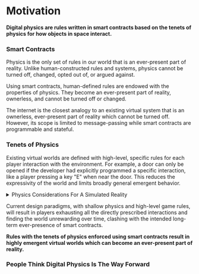 # Motivation

**Digital physics are rules written in smart contracts based on the tenets of physics for how objects in space interact.**

### Smart Contracts

Physics is the only set of rules in our world that is an ever-present part of reality. Unlike human-constructed rules and systems, physics cannot be turned off, changed, opted out of, or argued against.

Using smart contracts, human-defined rules are endowed with the properties of physics. They become an ever-present part of reality, ownerless, and cannot be turned off or changed.

The internet is the closest analogy to an existing virtual system that is an ownerless, ever-present part of reality which cannot be turned off. However, its scope is limited to message-passing while smart contracts are programmable and stateful.

### Tenets of Physics

Existing virtual worlds are defined with high-level, specific rules for each player interaction with the environment. For example, a door can only be opened if the developer had explicitly programmed a specific interaction, like a player pressing a key "E" when near the door. This reduces the expressivity of the world and limits broadly general emergent behavior.

<details>
  <summary>Physics Considerations For A Simulated Reality</summary>
  <br/>
  <p>*Qualitative difference between a physics in which a car moves because the model’s location in space is directly updated by the game engine, versus one in which it moves because the wheels impart a force on the road, versus one in which chemical reactions propagate force down a cam shaft to a transmission which in turn imparts force onto the axle, then the wheel, then the material of the road surface, and the car is propelled forward via second law reaction. We can see the gain in expressiveness as the level of the “physics” is moved down.*</p>
  <br/>
  <p>- [Max Hodak](https://maxhodak.com/nonfiction/2019/12/07/simulation)</p>
</details>


Current design paradigms, with shallow physics and high-level game rules, will result in players exhausting all the directly prescribed interactions and finding the world unrewarding over time, clashing with the intended long-term ever-presence of smart contracts.

**Rules with the tenets of physics enforced using smart contracts result in highly emergent virtual worlds which can become an ever-present part of reality.**

### People Think Digital Physics Is The Way Forward


<style>
{`
  .css-1dbjc4n.r-1ny4l3l {
      display: none;
  }
`}
</style>

<div style={{ display: 'grid', gridTemplateColumns: '1fr 1fr', gap: '20px', paddingTop: '12px' }}>
    <div>
        <TwitterTweetEmbed 
          tweetId="1537334093918130176" 
          options={{
            align: "center",
            cards: 'hidden',
            conversation: 'none',
          }}
        />
    </div>
    <div>
            <TwitterTweetEmbed
          tweetId="1630171941599338497"
          options={{
            align: "center",
            cards: 'hidden',
            conversation: 'none'
          }}
        />
    </div>
    <div>
        <TwitterTweetEmbed 
          tweetId="1614126968487940097" 
          options={{
            align: "center",
            cards: 'hidden',
            conversation: 'none'
          }}
        />
    </div>
    <div>
        <TwitterTweetEmbed
          tweetId="1629802418505408512"
          options={{
            align: "center",
            cards: 'hidden',
            conversation: 'none'
          }}
        />
    </div>
    <div>
        <TwitterTweetEmbed
          tweetId="1692193555995910282"
          options={{
            align: "center",
            cards: 'hidden',
            conversation: 'none'
          }}
        />
    </div>
    <div>
        <TwitterTweetEmbed
          tweetId="1679839199015362563"
          options={{
            align: "center",
            cards: 'hidden',
            conversation: 'none'
          }}
        />
    </div>
        <div>
        <TwitterTweetEmbed
          tweetId="1406776693939785729"
          options={{
            align: "center",
            cards: 'hidden',
            conversation: 'none'
          }}
        />
    </div>

</div>
